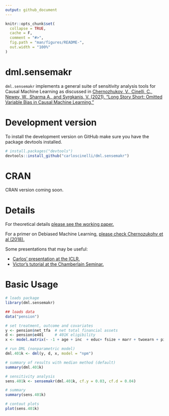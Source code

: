 ```yaml
---
output: github_document
---
```


<!-- README.md is generated from README.Rmd. Please edit that file -->

```r
knitr::opts_chunk$set(
  collapse = TRUE,
  cache = F,
  comment = "#>",
  fig.path = "man/figures/README-",
  out.width = "100%"
)
```

# dml.sensemakr

<!-- badges: start -->
<!-- badges: end -->

`dml.sensemakr` implements a general suite of sensitivity analysis tools for Causal Machine Learning as discussed in [Chernozhukov, V., Cinelli, C., Newey, W., Sharma A., and Syrgkanis, V. (2021). "Long Story Short: Omitted Variable Bias in Causal Machine Learning."](https://www.nber.org/papers/w30302)


# Development version

To install the development version on GitHub make sure you have the package devtools installed.

```r
# install.packages("devtools") 
devtools::install_github("carloscinelli/dml.sensemakr")
```

# CRAN

CRAN version coming soon.


# Details

For theoretical details [please see the working paper.](https://www.nber.org/papers/w30302) 

For a primer on Debiased Machine Learning, 
[please check Chernozukohv et al (2018).](https://academic.oup.com/ectj/article/21/1/C1/5056401) 

Some presentations that may be useful:

- [Carlos' presentation at the ICLR.](http://interactivecausallearning.com/Carlos_Cinelli.html)
- [Victor's tutorial at the Chamberlain Seminar.](https://www.youtube.com/watch?v=PQtYqKfxH_I)

# Basic Usage

```r
# loads package
library(dml.sensemakr)

## loads data
data("pension")

# set treatment, outcome and covariates
y <- pension$net_tfa  # net total financial assets
d <- pension$e401     # 401K eligibility
x <- model.matrix(~ -1 + age + inc  + educ+ fsize + marr + twoearn + pira + hown, data = pension)

# run DML (nonparametric model)
dml.401k <- dml(y, d, x, model = "npm")

# summary of results with median method (default)
summary(dml.401k)

# sensitivity analysis
sens.401k <- sensemakr(dml.401k, cf.y = 0.03, cf.d = 0.04)

# summary
summary(sens.401k)

# contout plots
plot(sens.401k)
```

<!-- ### Use DML to estimate the ATE -->

<!-- ```{r} -->

<!-- ``` -->

<!-- ### Explore results -->
<!-- ```{r} -->

<!-- ``` -->

<!-- ### Extract coefs, se, confidence intervals -->
<!-- ```{r} -->
<!-- # coef median method (default) -->
<!-- coef(dml.401k, combine.method = "median") -->

<!-- # se median method (default) -->
<!-- se(dml.401k, combine.method = "median") -->

<!-- # confint median method -->
<!-- confint(dml.401k, combine.method = "median") -->
<!-- ``` -->

<!-- ### Coefficients Plot -->

<!-- ```{r} -->
<!-- plot(dml.401k) -->
<!-- ``` -->

<!-- ### You can add groups after the model is fit -->

<!-- ```{r} -->
<!-- ## compute GATE by married -->
<!-- g2 <- ifelse(pension$marr, "married", "not.married") -->
<!-- dml.401k.g2 <- dml_gate(dml.fit = dml.401k, groups = g2) -->
<!-- summary(dml.401k.g2) -->

<!-- coef(dml.401k.g2) -->
<!-- confint(dml.401k.g2) -->
<!-- plot(dml.401k.g2) -->
<!-- ``` -->

<!-- ## Sensitivity Analysis -->

<!-- ### Robustness Values -->

<!-- ```{r} -->

<!-- ``` -->

<!-- ### Confidence Bounds -->

<!-- ```{r} -->

<!-- ``` -->

<!-- ### Contour Plots -->

<!-- ```{r, fig.width=12} -->

<!-- ``` -->


<!-- ### Further results -->

<!-- ```{r} -->
<!-- bounds.401k <- dml_bounds(dml.401k, cf.y = 0.03, cf.d = 0.04) -->
<!-- bounds.401k -->
<!-- ``` -->

<!-- ```{r} -->
<!-- coef(bounds.401k) -->
<!-- se(bounds.401k) -->
<!-- confint(bounds.401k) -->
<!-- ``` -->

